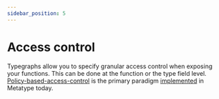 ```yaml
---
sidebar_position: 5
---
```


# Access control

Typegraphs allow you to specify granular access control when exposing your functions.
This can be done at the function or the type field level.
[Policy-based-access-control](https://csrc.nist.gov/glossary/term/policy_based_access_control) is the primary paradigm [implemented](/docs/reference/policies) in Metatype today.
